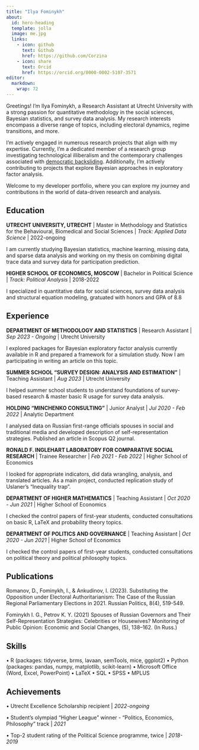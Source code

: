```yaml
---
title: "Ilya Fominykh"
about:
  id: hero-heading
  template: jolla
  image: me.jpg
  links:
    - icon: github
      text: Github
      href: https://github.com/Corzina
    - icon: share
      text: Orcid
      href: https://orcid.org/0000-0002-5107-3571
editor: 
  markdown: 
    wrap: 72
---
```


::: {#hero-heading}

Greetings! I'm Ilya Fominykh, a Research Assistant at Utrecht University with a strong passion for quantitative methodology in the social sciences, Bayesian statistics, and survey data analysis. My research interests encompass a diverse range of topics, including electoral dynamics, regime transitions, and more.

I'm actively engaged in numerous research projects that align with my expertise. Currently, I'm a dedicated member of a research group investigating technological illiberalism and the contemporary challenges associated with [democratic backsliding](https://en.wikipedia.org/wiki/Democratic_backsliding). Additionally, I'm actively contributing to projects that explore Bayesian approaches in exploratory factor analysis.

Welcome to my developer portfolio, where you can explore my journey and contributions in the world of data-driven research and analysis.

## Education

**UTRECHT UNIVERSITY, UTRECHT** \| Master in Methodology and Statistics for the
Behavioural, Biomedical and Social Sciences \| *Track: Applied Data Science* \| 2022-ongoing

I am currently studying Bayesian statistics, machine learning, missing data, and sparse data analysis and working on my thesis on combining digital trace data and survey data for participation prediction.

**HIGHER SCHOOL OF ECONOMICS, MOSCOW** \| Bachelor in Political Science
\| *Track: Political Analysis* \| 2018-2022

I specialized in quantitative data for social sciences, survey data analysis and structural equation modeling, gratuated with honors and GPA of 8.8

## Experience

**DEPARTMENT OF METHODOLOGY AND STATISTICS** \| Research Assistant \|
 *Sep 2023 - Ongoing * \| Utrecht University

I explored packages for Bayesian exploratory factor analysis currently available in R and prepared a framework for a simulation study. Now I am participating in writing an article on this topic.

**SUMMER SCHOOL "SURVEY DESIGN: ANALYSIS AND ESTIMATION"** \| Teaching
Assistant \| *Aug 2023* \| Utrecht University

I helped summer school students to understand foundations of survey-based research & master basic R usage for survey data analysis.

**HOLDING "MINCHENKO CONSULTING"** \| Junior Analyst \| *Jul 2020 - Feb 2022* \| Analytic Department

I analysed data on Russian first-range officials spouses in social and traditional media and developed description of self-representation strategies. Published an article in Scopus Q2 journal.

**RONALD F. INGLEHART LABORATORY FOR COMPARATIVE SOCIAL RESEARCH** \|
Trainee Researcher \| *Feb 2021 - Feb 2022* \| Higher School of Economics

I looked for appropriate indicators, did data wrangling, analysis, and translated articles. As a main project, conducted replication study of Uslaner's "Inequality trap".

**DEPARTMENT OF HIGHER MATHEMATICS** \| Teaching Assistant \| *Oct 2020 - Jun 2021* \| Higher School of Economics

I checked the control papers of first-year students, conducted consultations on basic R, LaTeX and probability theory topics.

**DEPARTMENT OF POLITICS AND GOVERNANCE** \| Teaching Assistant \| *Oct 2020 - Jun 2021* \| Higher School of Economics

I checked the control papers of first-year students, conducted consultations on political theory and political philosophy topics.

## Publications

Romanov, D., Fominykh, I., & Ankudinov, I. (2023). Substituting the Opposition under Electoral Authoritarianism: The Case of the Russian Regional Parliamentary Elections in 2021. Russian Politics, 8(4), 519-549.

Fominykh I. G., Petrov K. Y. (2021) Spouses of Russian Governors and Their Self-Representation Strategies: Celebrities or Housewives? Monitoring of Public Opinion: Economic and Social Changes, (5), 138--162. (In Russ.)

## Skills

• R (packages: tidyverse, brms, lavaan, semTools, mice, ggplot2)
• Python (packages: pandas, numpy, matplotlib, scikit-learn)
• Microsoft Office (Word, Excel, PowerPoint)
• LaTeX
• SQL
• SPSS
• MPLUS

## Achievements

• Utrecht Excellence Scholarship recipient \| *2022-ongoing*

• Student's olympiad "Higher League" winner - "Politics, Economics,
Philosophy" track \| *2021*

• Top-2 student rating of the Political Science programme, twice \|
*2018-2019*


:::
